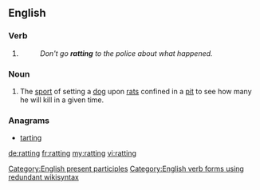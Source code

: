 ==English==

===Verb===
{{head|en}}

# {{present participle of|rat}}
#: ''Don't go '''ratting''' to the police about what happened.''

===Noun===
{{en-noun|-}}

# {{context|archaic|lang=en}} The [[sport]] of setting a [[dog]] upon [[rat]]s confined in a [[pit]] to see how many he will kill in a given time.

===Anagrams===
* [[tarting#English|tarting]]

[[Category:English present participles]]
[[Category:English verb forms using redundant wikisyntax]]

[[de:ratting]]
[[fr:ratting]]
[[my:ratting]]
[[vi:ratting]]